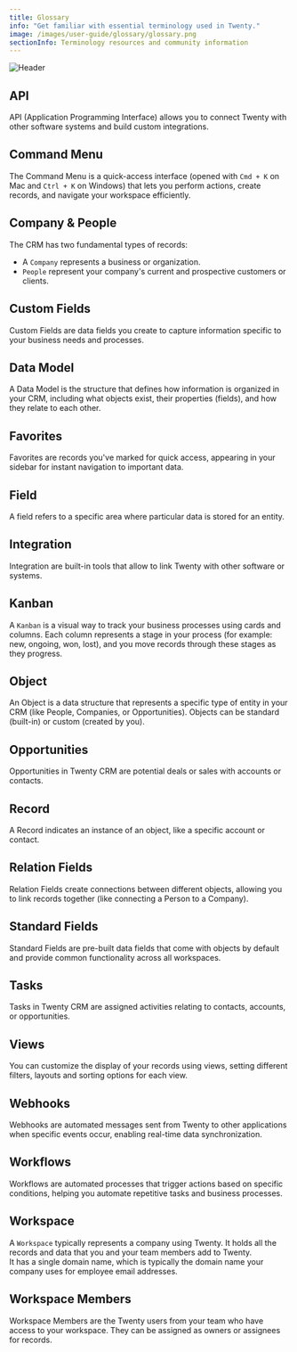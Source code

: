 ```yaml
---
title: Glossary
info: "Get familiar with essential terminology used in Twenty."
image: /images/user-guide/glossary/glossary.png
sectionInfo: Terminology resources and community information
---
```

<Frame>
  <img src="/images/user-guide/glossary/glossary.png" alt="Header" />
</Frame>

## API
API (Application Programming Interface) allows you to connect Twenty with other software systems and build custom integrations.

## Command Menu
The Command Menu is a quick-access interface (opened with `Cmd + K` on Mac and `Ctrl + K` on Windows) that lets you perform actions, create records, and navigate your workspace efficiently.

## Company & People
The CRM has two fundamental types of records:
- A `Company` represents a business or organization.
- `People` represent your company's current and prospective customers or clients.

## Custom Fields
Custom Fields are data fields you create to capture information specific to your business needs and processes.

## Data Model
A Data Model is the structure that defines how information is organized in your CRM, including what objects exist, their properties (fields), and how they relate to each other.

## Favorites
Favorites are records you've marked for quick access, appearing in your sidebar for instant navigation to important data.

## Field 
A field refers to a specific area where particular data is stored for an entity.

## Integration 
Integration are built-in tools that allow to link Twenty with other software or systems.

## Kanban
A `Kanban` is a visual way to track your business processes using cards and columns. Each column represents a stage in your process (for example: new, ongoing, won, lost), and you move records through these stages as they progress.

## Object
An Object is a data structure that represents a specific type of entity in your CRM (like People, Companies, or Opportunities). Objects can be standard (built-in) or custom (created by you).

## Opportunities 
Opportunities in Twenty CRM are potential deals or sales with accounts or contacts.

## Record 
A Record indicates an instance of an object, like a specific account or contact.

## Relation Fields
Relation Fields create connections between different objects, allowing you to link records together (like connecting a Person to a Company).

## Standard Fields
Standard Fields are pre-built data fields that come with objects by default and provide common functionality across all workspaces.

## Tasks 
Tasks in Twenty CRM are assigned activities relating to contacts, accounts, or opportunities.

## Views 
You can customize the display of your records using views, setting different filters, layouts and sorting options for each view.

## Webhooks
Webhooks are automated messages sent from Twenty to other applications when specific events occur, enabling real-time data synchronization.

## Workflows
Workflows are automated processes that trigger actions based on specific conditions, helping you automate repetitive tasks and business processes.

## Workspace
A `Workspace` typically represents a company using Twenty. It holds all the records and data that you and your team members add to Twenty.   
It has a single domain name, which is typically the domain name your company uses for employee email addresses.

## Workspace Members
Workspace Members are the Twenty users from your team who have access to your workspace. They can be assigned as owners or assignees for records.


